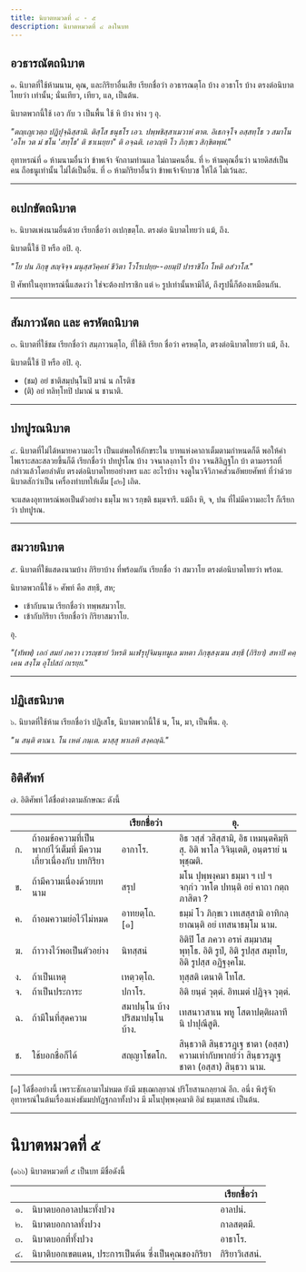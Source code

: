 ```yaml
---
title: นิบาตหมวดที่ ๔ - ๕
description: นิบาตหมวดที่ ๔ ลงในบท
---
```


## อวธารณัตถนิบาต

๑. นิบาตที่ใช้ห้ามนาม, คุณ, และกิริยาอื่นเสีย เรียกชื่อว่า อวธารณตฺโถ บ้าง อวธาโร บ้าง ตรงต่อนิบาตไทยว่า เท่านั้น; นั่นเทียว,
เทียว, แล, เป็นต้น.

นิบาตพวกนี้ใช้ เอว กับ ว เป็นพื้น ใช้ หิ บ้าง ห่าง ๆ อุ.

_"ตญฺเญเวตฺถ ปฏิปุจฺฉิสฺสามิ. ติสฺโส ธนุธโร เอว. ปพฺพชิสฺสาเมวาหํ ตาต. อิเธกจฺโจ อสฺสทฺโธ ว สมาโน 'อโห วต มํ ชโน 'สทฺโธ' ติ ชาเนยฺยา" ติ อจฺฉติ. เอวญฺหิ โว ภิกฺขเว สิกฺขิตพฺพํ."_

อุทาหรณ์ที่ ๑ ห้ามนามอื่นว่า ข้าพเจ้า จักถามท่านแล ไม่ถามคนอื่น.
ที่ ๒ ห้ามคุณอื่นว่า นายดิสส์เป็นคน ถือธนูเท่านั้น ไม่ได้เป็นอื่น.
ที่ ๓ ห้ามกิริยาอื่นว่า ข้าพเจ้าจักบวช ให้ได้ ไม่เว้นละ.

---

## อเปกขัตถนิบาต

๒. นิบาตเพ่งนามอื่นด้วย เรียกชื่อว่า อเปกฺขตฺโถ. ตรงต่อ นิบาตไทยว่า แม้, ถึง.

นิบาตนี้ใช้ ปิ หรือ อปิ. อุ.

_"โย ปน ภิกฺขุ สญฺจิจฺจ มนุสฺสวิคฺคหํ ชีวิตา โวโรเปยฺย--อยมฺปิ ปาราชิโก โหติ อสํวาโส."_

ปิ ศัพท์ในอุทาหรณ์นี้แสดงว่า ใช่จะต้องปาราชิก แต่ ๒ รูปเท่านั้นหามิได้, ถึงรูปนี้ก็ต้องเหมือนกัน.

---

## สัมภาวนัตถ และ ครหัตถนิบาต

๓. นิบาตที่ใช้ชม เรียกชื่อว่า สมฺภาวนตฺโถ, ที่ใช้ติ เรียก ชื่อว่า ครหตฺโถ, ตรงต่อนิบาตไทยว่า แม้, ถึง.

นิบาตนี้ใช้ ปิ หรือ อปิ. อุ.

- (ชม) อยํ ชาติสมฺปนฺโนปิ มานํ น กโรติซ
- (ติ) อยํ ทลิทฺโทปิ ปมาณํ น ชานาติ.

---

## ปทปูรณนิบาต

๔. นิบาตที่ไม่ได้หมายความอะไร เป็นแต่พอให้อักขระใน บาทแห่งคาถาเต็มตามกำหนดก็ดี
พอให้คำไพเราะสละสลวยขึ้นก็ดี เรียกชื่อว่า ปทปูรโณ บ้าง วจนาลงฺกาโร บ้าง
วจนสิลิฏฺฐโก บ้า ตามอรรถที่กล่าวแล้วโดยลำดับ ตรงต่อนิบาตไทยอย่างหร และ อะไรบ้าง
จงดูในวจีวิภาคส่วนอัพยยศัพท์ ที่ว่าด้วยนิบาตสักว่าเป็น เครื่องทำบทให้เต็ม [๙๒] เถิด.

จะแสดงอุทาหรณ์พอเป็นตัวอย่าง ธมฺโม หเว รกฺขติ ธมฺมจารึ. แม้ถึง หิ, จ, ปน ที่ไม่มีความอะไร ก็เรียกว่า ปทปูรณ.

---

## สมวายนิบาต

๕. นิบาตที่ใช้แสดงนามบ้าง กิริยาบ้าง ที่พร้อมกัน เรียกชื่อ ว่า สมวาโย ตรงต่อนิบาตไทยว่า พร้อม.

นิบาตพวกนี้ใช้ ๒ ศัพท์ คือ สทฺธึ, สห;

- เข้ากับนาม เรียกชื่อว่า ทพฺพสมวาโย.
- เข้ากับกิริยา เรียกชื่อว่า กิริยาสมวาโย.

อุ.

_"(ทัพพ) เอกํ สมยํ ภควา เวรญฺชายํ วิหรติ นเฬรุปุจิมนฺทมูเล มหตา ภิกฺขุสงฺเฆน สทฺธึ
(กิริยา) สหาปิ คคฺเคน สงฺโฆ อุโปสถํ กเรยฺย."_

---

## ปฏิเสธนิบาต

๖. นิบาตที่ใช้ห้าม เรียกชื่อว่า ปฏิเสโธ, นิบาตพวกนี้ใช้ น, โน, มา, เป็นพื้น. อุ.

_"น สนฺติ ตาณา. โน เหตํ ภนฺเต. มาสฺสุ พาเลหิ สงฺคญฺฉิ."_

---

## อิติศัพท์

๗. อิติศัพท์ ได้ชื่อต่างตามลักษณะ ดังนี้

|     |                                                                   | เรียกชื่อว่า                    | อุ.                                                                                          |
| --- | ----------------------------------------------------------------- | ------------------------------- | -------------------------------------------------------------------------------------------- |
| ก.  | ถ้าอมข้อความที่เป็นพากย์ไว้เต็มที่ มีความเกี่ยวเนื่องกับ บทกิริยา | อากาโร.                         | อิธ วสฺสํ วสิสฺสามิ, อิธ เหมนฺตคิมฺหิสุ. อิติ พาโล วิจินฺเตติ, อนฺตรายํ น พุชฺฌติ.           |
| ข.  | ถ้ามีความเนื่องด้วยบทนาม                                          | สรุป                            | มโน ปุพฺพงฺคมา ธมฺมา ฯ เป ฯ จกฺกํว วหโต ปทนฺติ อยํ คาถา กตฺถ ภาสิตา ?                        |
| ค.  | ถ้าอมความย่อไว้ไม่หมด                                             | อาทยตฺโถ. [๑]                   | ธมฺมํ โว ภิกฺขเว เทเสสฺสามิ อาทิกลฺยาณนฺติ อยํ เทสนาธมฺโม นาม.                               |
| ฆ.  | ถ้าวางไว้พอเป็นตัวอย่าง                                           | นิทสฺสนํ                        | อิติปิ โส ภควา อรหํ สมฺมาสมฺพุทฺโธ. อิติ รูปํ, อิติ รูปสฺส สมุทโย, อิติ รูปสฺส อฏิฐงฺคโม.    |
| ง.  | ถ้าเป็นเหตุ                                                       | เหตฺวตฺโถ.                      | ทุสฺสติ เตนาติ โทโส.                                                                         |
| จ.  | ถ้าเป็นประการะ                                                    | ปกาโร.                          | อิติ ยนฺตํ วุตฺตํ. อิทเมตํ ปฏิจฺจ วุตฺตํ.                                                    |
| ฉ.  | ถ้ามีในที่สุดความ                                                 | สมาปนฺโน บ้าง ปริสมาปนฺโน บ้าง. | เทสนาวสาเน พหู โสตาปตฺติผลาทีนิ ปาปุณึสูติ.                                                  |
| ช.  | ใช้บอกชื่อก็ได้                                                   | สญฺญาโชตโก.                     | สินฺธวาติ สินฺธวรฏฺเฐ ชาตา (อสฺสา) ความเท่ากับพากย์ว่า สินฺธวรฏฺเฐ ชาตา (อสฺสา) สินฺธวา นาม. |

[๑] ได้ชื่ออย่างนี้ เพราะชักเอามาไม่หมด ยังมี มชฺเฌกลฺยาณํ ปริโยสานกลฺยาณํ อีก. อนึ่ง พึงรู้จักอุทาหรณ์ในต้นเรื่องแห่งธัมมปทัฏฐกถาทั้งปวง มี มโนปุพฺพงฺคมาติ อิมํ ธมฺมเทสนํ เป็นต้น.

---

# นิบาตหมวดที่ ๕

(๑๖๖) นิบาตหมวดที่ ๕ เป็นบท มีชื่อดังนี้

|     |                                                     | เรียกชื่อว่า   |
| --- | --------------------------------------------------- | -------------- |
| ๑.  | นิบาตบอกอาลปนะทั้งปวง                               | อาลปนํ.        |
| ๒.  | นิบาตบอกกาลทั้งปวง                                  | กาลสตฺตมี.     |
| ๓.  | นิบาตบอกที่ทั้งปวง                                  | อาธาโร.        |
| ๔.  | นิบาติบอกเขตแดน, ประการเป็นต้น ซึ่งเป็นคุณของกิริยา | กิริยาวิเสสนํ. |
